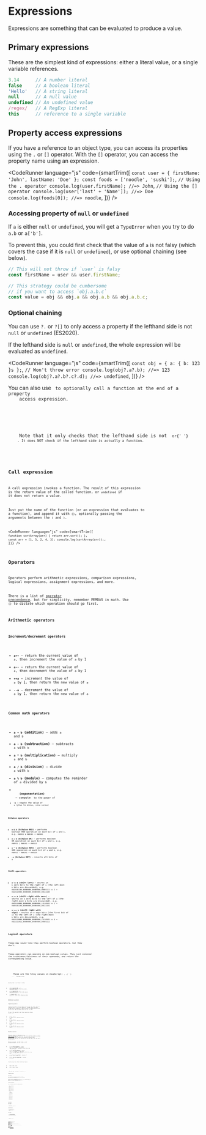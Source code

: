 
# Expressions

Expressions are something that can be evaluated to produce a value.

## Primary expressions

These are the simplest kind of expressions: either a literal value, or a single variable references.

<!-- prettier-ignore -->
```js
3.14      // A number literal
false     // A boolean literal
'Hello'   // A string literal
null      // A null value
undefined // An undefined value
/regex/   // A RegExp literal
this      // reference to a single variable
```

## Property access expressions

If you have a reference to an object type, you can access its properties using the `.` or `[]` operator. With the `[]` operator, you can access the property name using an expression.

<CodeRunner
  language="js"
  code={smartTrim([
    `
      const user = { firstName: 'John', lastName: 'Doe' };
      const foods = ['noodle', 'sushi'];
    `,
    `
      // Using the . operator
      console.log(user.firstName); //=> John
    `,
    `
      // Using the [] operator
      console.log(user['last' + 'Name']); //=> Doe
      console.log(foods[0]); //=> noodle
    `,
  ])}
/>

### Accessing property of `null` or `undefined`

If `a` is either `null` or `undefined`, you will get a `TypeError` when you try to do `a.b` or `a['b']`.

To prevent this, you could first check that the value of `a` is not falsy (which covers the case if it is `null` or `undefined`), or use optional chaining (see below).

```js
// This will not throw if `user` is falsy
const firstName = user && user.firstName;

// This strategy could be cumbersome
// if you want to access `obj.a.b.c`
const value = obj && obj.a && obj.a.b && obj.a.b.c;
```

### Optional chaining

You can use `?.` or `?[]` to only access a property if the lefthand side is not `null` or `undefined` (ES2020).

If the lefthand side is `null` or `undefined`, the whole expression will be evaluated as `undefined`.

<CodeRunner
  language="js"
  code={smartTrim([
    `
      const obj = {
        a: { b: 123 }s
      };
    `,
    `
      // Won't throw error
      console.log(obj?.a?.b); //=> 123
      console.log(obj?.a?.b?.c?.d); //=> undefined
    `,
  ])}
/>

<NoteBox>
  <p>
    You can also use <Code str="?.()" /> to optionally call a function at the end of a property
    access expression.
  </p>
  <p>
    Note that it only checks that the lefthand side is not <Code str="null" /> or{' '}
    <Code str="undefined" />. It does NOT check if the lefthand side is actually a function.
  </p>
</NoteBox>

## Call expression

A call expression invokes a function. The result of this expression is the return value of the called function, or `undefined` if it does not return a value.

Just put the name of the function (or an expression that evaluates to a function), and append it with `()`, optionally passing the arguments between the `(` and `)`.

<CodeRunner
  language="js"
  code={smartTrim([
    `
      function sortArray(arr) {
        return arr.sort();
      }
    `,
    `
      const arr = [1, 5, 2, 4, 3];
      console.log(sortArray(arr));
    `,
  ])}
/>

## Operators

Operators perform arithmetic expressions, comparison expressions, logical expressions, assignment expressions, and more.

There is a list of [operator precendence](https://developer.mozilla.org/en-US/docs/Web/JavaScript/Guide/Expressions_and_Operators#operator_precedence), but for simplicity, remember PEMDAS in math. Use `()` to dictate which operation should go first.

### Arithmetic operators

#### Increment/decrement operators

- **`a++`** &mdash; return the current value of `a`, then increment the value of `a` by 1
- **`a--`** &mdash; return the current value of `a`, then decrement the value of `a` by 1
- **`++a`** &mdash; increment the value of `a` by 1, then return the new value of `a`
- **`--a`** &mdash; decrement the value of `a` by 1, then return the new value of `a`

#### Common math operators

- **`a + b` (addition)** &mdash; adds `a` and `b`
- **`a - b` (subtraction)** &mdash; subtracts `a` with `b`
- **`a * b` (multiplication)** &mdash; multiply `a` and `b`
- **`a / b` (division)** &mdash; divide `a` with `b`
- **`a % b` (modulo)** &mdash; computes the reminder of `a` divided by `b`
- <b>
    <Code str="a ** b" /> (exponentation)
  </b> &mdash; compute <Code str="a" /> to the power of <Code str="b" />
- **`-a`** &mdash; negate the value of `a` (plus to minus, vice versa)

#### Bitwise operators

- **`a & b` (bitwise AND)** &mdash; performs boolean AND operation on each bit of `a` and `b`, e.g. `0b0011 & 0b0101` &rArr; `0b0001`
- **`a | b` (bitwise OR)** &mdash; performs boolean OR operation on each bit of `a` and `b`, e.g. `0b0011 | 0b0101` &rArr; `0b0111`
- **`a ^ b` (bitwise XOR)** &mdash; performs boolean XOR operation on each bit of `a` and `b`, e.g. `0b0011 ^ 0b0101` &rArr; `0b0110`
- **`~a` (bitwise NOT)** &mdash; inverts all bits of `a`

#### Shift operators

- **`a << b` (shift left)** &mdash; shifts in `b` zero bits to the right of `a` (the left-most `b` bits are discarded), e.g. `0b10101100_00000000_00000000_00001111 << 2` &rArr; `0b10110000_00000000_00000000_00111100`
- **`a >> b` (shift right with zero)** &mdash; shifts in `b` zero bits to the left of `a` (the right-most `b` bits are discarded), e.g. `0b10110000_00000000_00000000_11110101 >> 2` &rArr; `0b00101100_00000000_00000000_00111101`
- **`a >>> b` (shift right with sign)** &mdash; shifts in `b` sign bits (the first bit of `a`) to the left of `a` (the right-most `b` bits are discarded), e.g. `0b10110000_00000000_00000000_11110101 >> 4` &rArr; `0b11111011_00000000_00000000_00001111`

### Logical operators

These may sound like they perform boolean operators, but they don't.

These operators can operate on non-boolean values. They just consider the truthiness/<wbr/>falsiness of their operands, and return the corresponding value.

<NoteBox title="Falsy values">
  <p>
    These are the falsy values in JavaScript: <Code str="false" />, <Code str="undefined" />,{' '}
    <Code str="null" />, <Code str="0" />, <Code str="NaN" />, <Code str="''" /> (the empty string).
  </p>
  <p>Anything that is not falsy is truthy.</p>
</NoteBox>

- **`a && b` (logical AND)** &mdash; if `a` is falsy, return `a` (the falsy value), otherwise return `b`
- **`a || b` (logical OR)** &mdash; if `a` is truthy, return `a` (the truthy value), otherwise return `b`
- **`!a` (logical NOT)** &mdash; if `a` is truthy, return `false`, otherwise return `true`

### Relational operators

#### Comparison operators

Comparison operators work on numbers and strings (any other types are converted first). For string comparison, remember that JavaScript strings are just sequences of 16-bit values (it compares which string has the first smaller/larger value from left to right).

If any of the operand is `NaN`, these comparisons always return `false`.

- **`a < b`** &mdash; if `a` < `b`, return `true`, otherwise return `false`
- **`a > b`** &mdash; if `a` > `b`, return `true`, otherwise return `false`
- **`a <= b`** &mdash; if `a` &le; `b`, return `true`, otherwise return `false`
- **`a >= b`** &mdash; if `a` &ge; `b`, return `true`, otherwise return `false`

#### Equality operators

There are loose (`==`) and strict (`===`) equality operators in JavaScript. The Loose equality operator performs [type coercion](http://es5.github.io/#x11.9.3) before comparing the values, while strict equality operator _never_ performs type coercion (if they are not the same type, then the result will be `false`).

Whenever possible, consider using `===` and `!==` over `==` and `!=`.

- **`a == b` (loose equality)** &mdash; return `true` if `a` is "equal" to `b` (after type conversion), otherwise return `false`; e.g. `'1' == 1` &rArr; `true`
- **`a === b` (strict equality)** &mdash; return `true` if `a` is equal to `b` and they are of the same type, otherwise return `false`; e.g. `'1' === 1` &rArr; `false`, but `1 === 1` &rArr; `true`
- **`a != b` (loose inequality)** &mdash; inverse of `a == b`
- **`a !== b` (strict inequality)** &mdash; inverse of `a === b`

Caveats/surprises (blame JavaScript magic):

- `NaN === NaN` &rArr; `false`
- `null == false` &rArr; `false`

<NoteBox title="Checking for nullish value" type="info">
  You can use <Code str="a == null" /> to check if <Code str="a" /> is nullish (<Code str="null" />{' '}
  or <Code str="undefined" />
  ).
</NoteBox>

### Assignment operators

#### The `=` operator

This simply assigns the right-hand side expression to a variable, an object property, or an array element. The return value of an assignment expression is the right-hand side value.

<CodeRunner
  language="js"
  code={smartTrim([
    `
      let a = 0;
      a = (2 * 4) + 3;
      console.log(a); //=> 11
      console.log((a = 3) < 5); //=> true
      console.log(a); //=> 3
    `,
    `
      const obj = { x: 1 };
      obj.x = 2;
      console.log(obj.x); //=> 2
    `,
    `
      const arr = [1, 2, 3];
      arr[0] = 5;
      console.log(arr); //=> [ 5, 2, 3 ]
    `,
  ])}
/>

#### Assignment with operation

These are essentially shorthands for an assignment operation.

- **`a += b`** &mdash; equivalent to `a = a + b`
- **`a -= b`** &mdash; equivalent to `a = a - b`
- **`a *= b`** &mdash; equivalent to `a = a * b`
- **`a /= b`** &mdash; equivalent to `a = a / b`
- **`a %= b`** &mdash; equivalent to `a = a % b`
- <b>
    <Code str="a **= b" />
  </b> &mdash; equivalent to
  <Code str="a = a ** b" />
- **`a <<= b`** &mdash; equivalent to `a = a << b`
- **`a >>= b`** &mdash; equivalent to `a = a >> b`
- **`a >>>= b`** &mdash; equivalent to `a = a >>> b`
- **`a &= b`** &mdash; equivalent to `a = a & b`
- **`a |= b`** &mdash; equivalent to `a = a | b`
- **`a ^= b`** &mdash; equivalent to `a = a ^ b`

## Miscellaneous

### Ternary operator

- **`a ? b : c`** &mdash; if `a` is truthy, then return `b`, otherwise return `c`

### Concatenation operator

- **`a + b`** &mdash; if `a` or `b` is string, concatenates `a` and `b`, e.g. `'Hello' + 'World'` &rArr; `HelloWorld`

### The `??` operator

- **`a ?? b` (nullish coalescing operator)** &mdash; if `a` is not nullish (not `null` and not `undefined`), then return `a`, otherwise return `b`

<NoteBox title="Checking if a variable is defined" type="info">
  <p>
    Use <Code str="typeof myVar !== 'undefined'" /> to check if a variable <Code str="myVar" /> has
    been defined.
  </p>
  <p>
    If you use <Code str="myVar !== undefined" /> instead (note the subtleties), JavaScript will
    throw <Code str="ReferenceError" /> if <Code str="myVar" /> has not been defined.
  </p>
</NoteBox>

### The `in` operator

Checks if a property (a string, a number, or a `Symbol`) exists in an object.

<CodeRunner
  language="js"
  code={smartTrim([
    `
      const obj = { a: 1, b: 2, c: 3 };
      console.log('a' in obj); //=> true
      console.log('z' in obj); //=> false
    `,
    `
      const arr = [0, 1, 2];
      console.log(0 in arr); //=> true
      console.log(4 in obj); //=> false
    `,
  ])}
/>

### The `delete` operator

Deletes an object property or an array element. It returns `true` if the property/<wbr/>element existed, or `false` otherwise.

Note that it is not the same as assigning an `undefined` value to the object property or the array element. The original "key" is removed entirely (using the `in` operator will return `false`).

<CodeRunner
  language="js"
  code={smartTrim([
    `
      const obj = { a: 1, b: 2, c: 3 };
    `,
    `
      // These are not the same operation
      obj.b = undefined;
      delete obj.c;
    `,
    `
      console.log(obj); //=> { a: 1, b: undefined }
      console.log(obj.b, 'b' in obj); //=> undefined true
      console.log(obj.c, 'c' in obj); //=> undefined false
    `,
  ])}
/>

### The `typeof` operator

Returns the "type" of its operand, which is one of: `number`, `boolean`, `string`, `symbol`, `object`, `function`, or `bigint`. Note that `typeof null` &rArr; `'object'` ("null is a special kind of object").

<CodeRunner
  language="js"
  code={smartTrim([
    `
      console.log(typeof 2); //=> number
      console.log(typeof 'aloha'); //=> string
      console.log(typeof someUndefinedVariable); //=> undefined
      console.log(typeof null); //=> object
    `,
  ])}
/>

### The `instanceof` operator

Checks if an object is an instance of another object, that is, `a instanceof b` returns `true` if `a.prototype` inherits from `b.prototype`. (It will become clear once we talk about [classes](#TODO).)

<CodeRunner
  language="js"
  code={smartTrim([
    `
     let date = new Date();
     // Remember that Date inherits from Object
     console.log(date instanceof Date); //=> true
     console.log(date instanceof Object); //=> true
     console.log(date instanceof Number); //=> false
    `,
  ])}
/>

### The `void` operator

Discards the result of an expression, returning `undefined`.

<CodeRunner
  language="js"
  code={smartTrim([
    `
      console.log(void (1 + 3)); //=> undefined
    `,
  ])}
/>

### The `,` operator

`a, b` evaluates `a`, then evaluates `b`, then returns `b`.

<CodeRunner
  language="js"
  code={smartTrim([
    `
      // Look at the \`i++, j--\` part
      for(let i=0, j=5; i < j; i++, j--) {
        console.log(i, j);
      }
    `,
  ])}
/>

## References

<References
  references={[
    {
      text: 'JavaScript: The Definitive Guide, 7th Edition (David Flanagan)',
      description: 'Chapter 4. Expressions and Operators',
    },
    {
      text: 'Annotated ECMAScript 5.1 (es5.github.io)',
      description: '11.9.3 The Abstract Equality Comparison Algorithm',
      link: 'http://es5.github.io/#x11.9.3',
    },
    {
      text: 'Why (null == false) and (null == true) both return false? (Stack Overflow)',
      link: 'https://stackoverflow.com/a/27632549/5181368',
    },
  ]}
></References>
